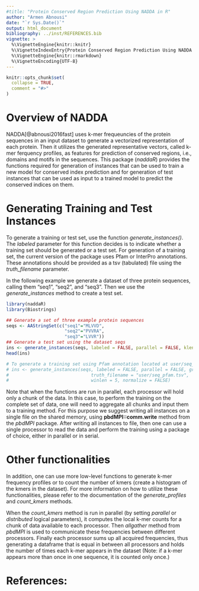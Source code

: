 ```yaml
---
#title: "Protein Conserved Region Prediction Using NADDA in R"
author: "Armen Abnousi"
date: "`r Sys.Date()`"
output: html_document
bibliography: ../inst/REFERENCES.bib
vignette: >
  %\VignetteEngine{knitr::knitr}
  %\VignetteIndexEntry{Protein Conserved Region Prediction Using NADDA in R}
  %\VignetteEngine{knitr::rmarkdown}
  %\VignetteEncoding{UTF-8}
---
```


```r
knitr::opts_chunk$set(
  collapse = TRUE,
  comment = "#>"
)
```

# Overview of NADDA
NADDA[@abnousi2016fast] uses k-mer frequeuncies of the protein sequences in an input dataset to generate a vectorized representation of each protein. Then it utilizes the generated representative vectors, called k-mer ferquency profiles, as features for prediction of conserved regions, i.e., domains and motifs in the sequences. This package (*naddaR*) provides the functions required for generation of instances that can be used to train a new model for conserved index prediction and for generation of test instances that can be used as input to a trained model to predict the conserved indices on them.

# Generating Training and Test Instances
To generate a training or test set, use the function *generate_instances()*. The *labeled* parameter for this function decides is to indicate whether a training set should be generated or a test set. For generation of a training set, the current version of the package uses Pfam or InterPro annotations. These annotations should be provided as a tsv (tabulated) file using the *truth_filename* parameter.

In the following example we generate a dataset of three protein sequences, calling them "seq1", "seq2", and "seq3". Then we use the *generate_instances* method to create a test set.

```r
library(naddaR)
library(Biostrings)
```
```r
## Generate a set of three example protein sequences
seqs <- AAStringSet(c("seq1"="MLVVD",
                      "seq2"="PVVRA",
                      "seq3"="LVVR"))
## Generate a test set using the dataset seqs
ins <- generate_instances(seqs, labeled = FALSE, parallel = FALSE, klen = 3, impute = TRUE, winlen = 5, normalize = FALSE)
head(ins)

# To generate a training set using Pfam annotation located at user/seq_pfam.tsv the following command can be used.
# ins <- generate_instances(seqs, labeled = FALSE, parallel = FALSE, groundtruth = "Pfam", 
#                               truth_filename = "user/seq_pfam.tsv",  klen = 3, impute = TRUE, 
#                               winlen = 5, normalize = FALSE)
```
Note that when the functions are run in parallel, each processor will hold only a chunk of the data. In this case, to perform the
training on the complete set of data, one will need to aggregate all chunks and input them to a training method. For this purpose we
suggest writing all instances on a single file on the shared memory, using **pbdMPI::comm.write** method from the *pbdMPI* package. After writing all instances to file, then one can use a single processor to read the data and perform the training using a package of choice, either in parallel or in serial.

# Other functionalities
In addition, one can use more low-level functions to generate k-mer frequency profiles or to count the number of kmers (create a histogram of the kmers in the dataset). For more information on how to utilize these functionalities, please refer to the documentation of the *generate_profiles* and *count_kmers* methods.

When the *count_kmers* method is run in parallel (by setting *parallel* or *distributed* logical parameters), it computes the local k-mer counts for a chunk of data available to each processor. Then *allgather* method from *pbdMPI* is used to communicate these frequencies between different processors. Finally each processor sums up all acquired frequencies, thus generating a dataframe that is equal in between all processors and holds the number of times each k-mer appears in the dataset (Note: if a k-mer appears more than once in one sequence, it is counted only once.)

# References:
